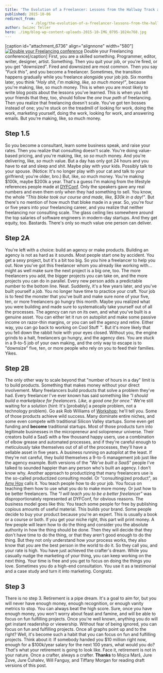 ```yaml
---
title: 'The Evolution of a Freelancer: Lessons from the Hallway Track at DYFConf'
published: 2015-10-06
redirect_from: 
            - /blog/the-evolution-of-a-freelancer-lessons-from-the-hallway-track-at-dyfconf/swizec/6734
author: Swizec Teller
hero: ./img/blog-wp-content-uploads-2015-10-IMG_0795-1024x768.jpg
---
```

\[caption id="attachment_6736" align="alignnone" width="580"][![Double your Freelancing conference](./img/blog-wp-content-uploads-2015-10-IMG_0795-1024x768.jpg)](http://doubleyourfreelancing.com/conf/) Double your Freelancing conference\[/caption] First, you are a skilled something. Programmer, editor, writer, designer, artist. Something. Then you quit your job, or you're fired, or you get "downsized". Fired and downsized are most common. Then you say _"Fuck this"_, and you become a freelancer. Sometimes, the transition happens gradually while you freelance alongside your job job. Six months later, you think _"Holy shit, I'm making, like, so much money!"_, because you're making, like, so much money. This is when you are most likely to write blog posts about the lessons you've learned. This is when you tell your friends that they, too, should follow the _one true path_ of freelancing. Then you realize that freelancing doesn't scale. You've got ten bosses instead of one; you're stuck on the treadmill of looking for work, doing the work, marketing yourself, doing the work, looking for work, and answering emails. But you're making, like, so much money.

## Step 1.5

So you become a consultant, learn some business speak, and raise your rates. Then you realize that consulting doesn't scale. You're doing value-based pricing, and you're making, like, so _so_ much money. And you're delivering, like, _so_ much value. But a day has only got 24 hours and you have to eat and sleep and shit. Maybe play with your kids. Possibly talk to your spouse. (Notice: It's no longer play with your cat and talk to your girlfriend; you're older, bro.) But, like, _so_ much money. You're making $100k, maybe $200k a year. That's a guess I'm making from the lifestyle references people made at [DYFConf](http://doubleyourfreelancing.com/conf/). Only the speakers gave any real numbers and even them only when they had something to sell. You know, the whole _"This bloke took our course and made, like, $30k in a day!"_. But there's no mention of how much that bloke made in a year. So, you're four or five years into your freelancing career, and you realize that neither freelancing nor consulting scale. The glass ceiling lies somewhere around the top salaries of software engineers in modern-day startups. And they get equity, too. Bastards. There's only so much value one person can deliver.

## Step 2A

You're left with a choice: build an agency or make products. Building an agency is not as hard as it sounds. Most people start one by accident. You get a sexy project, but it's a bit too big. So you hire a freelancer to help you out. Now you've got this freelancer whom you already like working with... might as well make sure the next project is a big one, too. The more freelancers you add, the bigger projects you can take on, and the more projects you can do in parallel. Every new person adds a predictable number to the bottom line. Neat. Suddenly, it's a few years later, and you've built yourself a _job_. You no longer have time to practice your craft. Your job is to feed the monster that you've built and make sure none of your five, ten, or more freelancers go hungry this month. Maybe you realized what you were building and made sure to systematically take yourself out of all the processes. The agency can run on its own, and what you've built is a genuine asset. You can either let it run on autopilot and make some passive income on razor-thin margins, or you can sell the agency and retire. Either way, you can go back to working on Cool Stuff ™. But it's more likely that you fell down the rabbit hole with your eyes closed. Without you, the engine grinds to a halt, freelancers go hungry, and the agency dies. You are stuck in a 9-to-5 job of your own making, and the only way to escape is to "downsize" five, ten, or more people who rely on you to feed their families. Yikes.

## Step 2B

The only other way to scale beyond that "number of hours in a day" limit is to build products. Something that makes money without your direct involvement. Many freelancers build products that solve a problem they've had. Every freelancer I've ever known has said something like _"I should build a marketplace for freelancers. Like, a good one for once."_ We're still waiting for a solution (hint: It's \[probably] a people problem, not a technology problem). Go ask Rob Williams of [Workshop](http://letsworkshop.com/); he'll tell you. Some of those products achieve wild success. Many dominate entire niches, and some even compete with traditional Silicon Valley startups. Some even get funding and **become** traditional startups. Most of those products turn into legitimate businesses in the micropreneur and solopreneur universe. Their creators build a SaaS with a few thousand happy users, use a combination of elbow grease and automated processes, and if they're careful enough to meticulously take themselves out of all of the processes, they'll have a sellable asset in five years. A business running on autopilot at the least. If they're not careful, they build themselves a 9-to-5 management job just like the agency example. Both versions of the _"We've built a SaaS"_ people I've talked to sounded happier than any person who's built an agency. I don't know why. Another approach to productizing that many freelancers use is the so-called productized consulting model. Or "consultingized product", as [Amy Hoy](http://www.slash7.com/ "Amy Hoy") calls it. You teach people how to do your job. You focus on teaching them how to use what you do to make more money. Or just how to be better freelancers. The _"I will teach you to be a better freelancer"_ was disproportionately represented at DYFConf, for obvious reasons. The business model goes like this: You teach some people for free by publishing copious amounts of useful material. This builds your brand. Some people decide to buy your product because you're an expert. This is usually a book or a course or both. If you get your niche right, this part will print money. A few people will learn how to do the thing and consider you the absolute authority in how the thing should be done. Then they will decide that they don't have time to do the thing, or that they aren't good enough to do the thing. But they not only understand how _your_ process works, they also know that _you_ are the best person in the world to do it. So they call you, and your rate is high. You have just achieved the crafter's dream. While you casually nudge the marketing of your thing, you can keep working on the next thing. Your time is free and you get to focus on doing the things you love. Sometimes you do a high-end consultation. You use it as a testimonial and a case study and turn it into marketing. Congratz.

## Step 3

There is no step 3. Retirement is a pipe dream. It's a goal to aim for, but you will never have enough money, enough recognition, or enough vanity metrics to stop. You can always beat the high score. Sure, once you have enough money, you won't worry about feast and famine, and will be able to focus on fun fulfilling projects. Once you're well known, anything you do will get instant readership or viewership. Without fear of being ignored, you can focus on fun and fulfilling projects. Once all graphs point up and to the right? Well, it's become such a habit that you can focus on fun and fulfilling projects. Think about it: If somebody handed you $10 million right now, enough for a $100k/year salary for the next 100 years, what would you do? _That_'s what your retirement is going to look like. Face it, retirement is not in your nature. Once a crafter, always a crafter. **Thanks** to Mojca Marš, Jure Žove, Jure Čuhalev, Will Fanguy, and Tiffany Morgan for reading draft versions of this post.